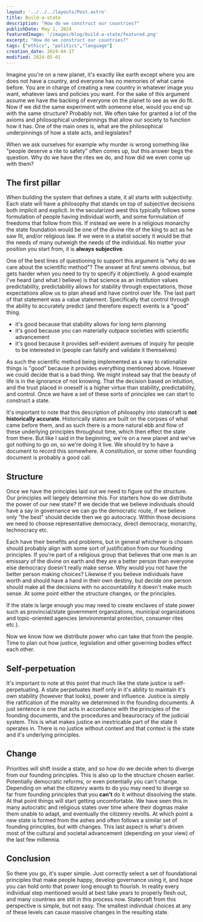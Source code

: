 ```yaml
---
layout: '../../../layouts/Post.astro'
title: Build-a-state
description: "How do we construct our countries?"
publishDate: May 1, 2024
featuredImage: '/images/blog/build-a-state/featured.png'
excerpt: "How do we construct our countries?"
tags: ["ethics", "politics","language"]
creation_date: 2024-04-17
modified: 2024-05-01
---
```


Imagine you're on a new planet, it's exactly like earth except where you are does not have a country, and everyone has no memories of what came before. You are in charge of creating a new country in whatever image you want, whatever laws and policies you want.  For the sake of this argument assume we have the backing of everyone on the planet to see as we do fit. Now if we did the same experiment with someone else, would you end up with the same structure? Probably not. We often take for granted a lot of the axioms and philosophical underpinnings that allow our society to function how it has. One of the main ones is, what are the philosophical underpinnings of how a state acts, and legislates?

When we ask ourselves for example why murder is wrong something like "people deserve a rite to safety" often comes up, but this answer begs the question. Why do we have the rites we do, and how did we even come up with them?

## The first pillar
When building the system that defines a state, it all starts with subjectivity. Each state will have a philosophy that stands on top of subjective decisions both implicit and explicit. In the secularized west this typically follows some formulation of people having individual worth, and some formulation of freedoms that follow from this. If instead we were in a religious monarchy the state foundation would be one of the divine rite of the king to act as he saw fit, and/or religious law. If we were in a statist society it would be that the needs of many outweigh the needs of the individual. No matter your position you start from, it is **always subjective**.

One of the best lines of questioning to support this argument is "why do we care about the scientific method"? The answer at first seems obvious, but gets harder when you need to try to specify it objectively. A good example I've heard (and what I believe) is that science as an institution values predictability, predictability allows for stability through expectations, those expectations allow us to plan ahead and have control over life. The last part of that statement was a value statement. Specifically that control through the ability to accurately predict (and therefore expect) events is a "good" thing. 

- it's good because that stability allows for long term planning
- it's good because you can materially outpace societies with scientific advancement
- it's good because it provides self-evident avenues of inquiry for people to be interested in (people can falsify and validate it themselves)

As such the scientific method being implemented as a way to rationalize things is "good" because it provides everything mentioned above. However we could decide that is a bad thing. We might instead say that the beauty of life is in the ignorance of not knowing. That the decision based on intuition, and the trust placed in oneself is a higher virtue than stability, predictability, and control. Once we have a set of these sorts of principles we can start to construct a state. 

It's important to note that this description of philosophy into statecraft is **not historically accurate**. Historically states are built on the corpses of what came before them, and as such there is a more natural ebb and flow of these underlying principles throughout time, which then effect the state from there. But like I said in the beginning, we're on a new planet and we've got nothing to go on, so we're doing it live. We should try to have a document to record this somewhere. A constitution, or some other founding document is probably a good call.

## Structure
Once we have the principles laid out we need to figure out the structure. Our principles will largely determine this. For starters how do we distribute the power of our new state? If we decide that we believe individuals should have a say in governance we can go the democratic route, if we believe only "the best" should decide then we go autocracy. Within those decisions we need to choose representative democracy, direct democracy, monarchy, technocracy etc. 

Each have their benefits and problems, but in general whichever is chosen should probably align with some sort of justification from our founding principles. If you're part of a religious group that believes that one man is an emissary of the divine on earth and they are a better person than everyone else democracy doesn't really make sense. Why would you not have the better person making choices? Likewise if you believe individuals have worth and should have a hand in their own destiny, but decide one person should make all the decisions with no accountability it doesn't make much sense. At some point either the structure changes, or the principles. 

If the state is large enough you may need to create enclaves of state power such as provincial/state government organizations, municipal organizations and topic-oriented agencies (environmental protection, consumer rites etc.). 

Now we know how we distribute power who can take that from the people. Time to plan out how justice, legislation and other governing bodies effect each other. 

## Self-perpetuation
It's important to note at this point that much like the state justice is self-perpetuating. A state perpetuates itself only in it's ability to maintain it's own stability (however that looks), power and influence. Justice is simply the ratification of the morality we determined in the founding documents. A just sentence is one that acts in accordance with the principles of the founding documents, and the procedures and beaurocracy of the judicial system. This is what makes justice an inextricable part of the state it operates in. There is no justice without context and that context is the state and it's underlying principles.

## Change
Priorities will shift inside a state, and so how do we decide when to diverge from our founding principles. This is also up to the structure chosen earlier. Potentially democratic reforms, or even potentially you can't change. Depending on what the citizenry wants to do you may need to diverge so far from founding principles that you **can't** do it without dissolving the state. At that point things will start getting uncomfortable. We have seen this in many autocratic and religious states over time where their dogmas make them unable to adapt, and eventually the citizenry revolts. At which point a new state is formed from the ashes and often follows a similar set of founding principles, but with changes. This last aspect is what's driven most of the cultural and societal advancement (depending on your view) of the last few millennia. 

## Conclusion

So there you go, it's super simple. Just correctly select a set of foundational principles that make people happy, develop governance using it, and hope you can hold onto that power long enough to flourish. In reality every individual step mentioned would at best take years to properly flesh out, and many countries are still in this process now. Statecraft from this perspective is simple, but not easy. The smallest individual choices at any of these levels can cause massive changes in the resulting state. 